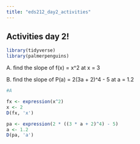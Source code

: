 ```yaml
---
title: "eds212_day2_activities"
---
```


## Activities day 2!

```r
library(tidyverse)
library(palmerpenguins)
```

A. find the slope of f(x) = x\^2 at x = 3

B. find the slope of P(a) = 2(3a + 2)\^4 - 5 at a = 1.2

```r

#A

fx <- expression(x^2)
x <- 2
D(fx, 'x')
```

```r
pa <- expression(2 * ((3 * a + 2)^4) - 5)
a <- 1.2
D(pa, 'a')
```
